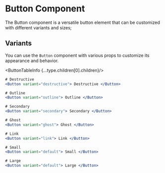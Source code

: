 
<Meta title="Button Docs"/>

# Button Component

The Button component is a versatile button element that can be customized with different variants and sizes;

## Variants

You can use the `Button` component with various props to customize its appearance and behavior.

<ButtonTableInfo {...type.children[0].children}/>

```jsx
# Destructive
<Button variant="destructive"> Destructive </Button>
```


```jsx
# Outline
<Button variant="outline"> Outline </Button>
```


```jsx
# Secondary
<Button variant="secondary"> Secondary </Button>
```


```jsx
# Ghost
<Button variant="ghost"> Ghost </Button>
```

```jsx
# Link
<Button variant="link"> Link </Button>
```


```jsx
# Small
<Button variant="default"> Small </Button>
```


```jsx
# Large
<Button variant="default"> Large </Button>
```

